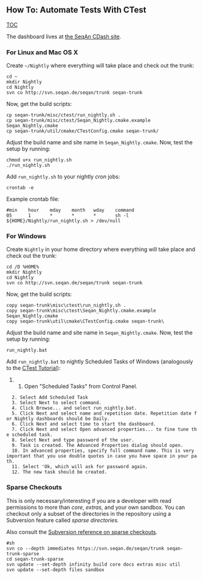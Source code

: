 
== How To: Automate Tests With CTest ==

[[TOC]]

The dashboard lives at [http://www.seqan.de/cdash/index.php?project=SeqAn the SeqAn CDash site].

=== For Linux and Mac OS X ===

Create <tt>~/Nightly</tt> where everything will take place and check out the trunk:

<pre>
cd ~
mkdir Nightly
cd Nightly
svn co http://svn.seqan.de/seqan/trunk seqan-trunk
</pre>

Now, get the build scripts:

<pre>
cp seqan-trunk/misc/ctest/run_nightly.sh .
cp seqan-trunk/misc/ctest/Seqan_Nightly.cmake.example Seqan_Nightly.cmake
cp seqan-trunk/util/cmake/CTestConfig.cmake seqan-trunk/
</pre>

Adjust the build name and site name in <tt>Seqan_Nightly.cmake</tt>.
Now, test the setup by running:

<pre>
chmod u+x run_nightly.sh
./run_nightly.sh
</pre>

Add <tt>run_nightly.sh</tt> to your nightly ''cron'' jobs:

<pre>
crontab -e
</pre>

Example crontab file:

<pre>
#min    hour    mday    month   wday    command
05      1       *       *       *       sh -l ${HOME}/Nightly/run_nightly.sh > /dev/null
</pre>

=== For Windows ===

Create <tt>Nightly</tt> in your home directory where everything will take place and check out the trunk:

<pre>
cd /D %HOME%
mkdir Nightly
cd Nightly
svn co http://svn.seqan.de/seqan/trunk seqan-trunk
</pre>

Now, get the build scripts:

<pre>
copy seqan-trunk\misc\ctest\run_nightly.sh .
copy seqan-trunk\misc\ctest\Seqan_Nightly.cmake.example Seqan_Nightly.cmake
copy seqan-trunk\util\cmake\CTestConfig.cmake seqan-trunk\
</pre>

Adjust the build name and site name in <tt>Seqan_Nightly.cmake</tt>.
Now, test the setup by running:

<pre>
run_nightly.bat
</pre>

Add <tt>run_nightly.bat</tt> to nightly Scheduled Tasks of Windows (analogously to the [http://www.vtk.org/Wiki/CMake_Scripting_Of_CTest#On_Windows_.2F_Cygwin_.2F_MinGW CTest Tutorial]):

##Open "Scheduled Tasks" from Control Panel.
   2. Select Add Scheduled Task
   3. Select Next to select command.
   4. Click Browse... and select <tt>run_nightly.bat</tt>.
   5. Click Next and select name and repetition date. Repetition date for Nightly dashboards should be Daily.
   6. Click Next and select time to start the dashboard.
   7. Click Next and select Open advanced properties... to fine tune the scheduled task.
   8. Select Next and type password of the user.
   9. Task is created. The Advanced Properties dialog should open.
   10. In advanced properties, specify full command name. This is very important that you use double quotes in case you have space in your path.
   11. Select 'Ok, which will ask for password again.
   12. The new task should be created.

=== Sparse Checkouts ===

This is only necessary/interesting if you are a developer with read permissions to more than ''core'', ''extras'', and your own sandbox.
You can checkout only a subset of the directories in the repository using a Subversion feature called ''sparse directories.''

Also consult the  [http://svnbook.red-bean.com/en/1.5/svn.advanced.sparsedirs.html Subversion reference on sparse checkouts].

<pre>
#sh
svn co --depth immediates https://svn.seqan.de/seqan/trunk seqan-trunk-sparse
cd seqan-trunk-sparse
svn update --set-depth infinity build core docs extras misc util
svn update --set-depth files sandbox
</pre>



{{TracNotice|{{PAGENAME}}}}